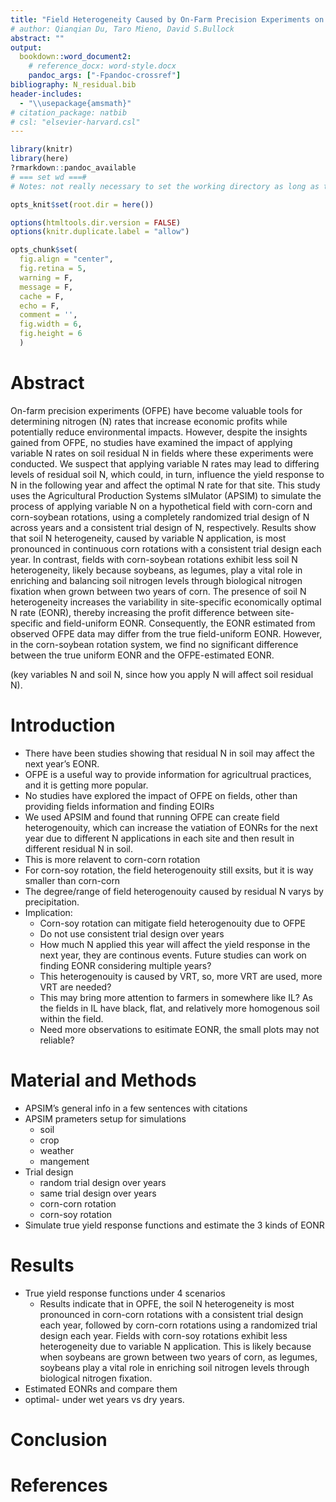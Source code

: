 ```yaml
---
title: "Field Heterogeneity Caused by On-Farm Precision Experiments on Nitrogen Residuals and Economic Outcome Analysis"
# author: Qianqian Du, Taro Mieno, David S.Bullock
abstract: ""
output:
  bookdown::word_document2:
    # reference_docx: word-style.docx
    pandoc_args: ["-Fpandoc-crossref"]
bibliography: N_residual.bib
header-includes:
  - "\\usepackage{amsmath}"
# citation_package: natbib
# csl: "elsevier-harvard.csl"
---
```


```r
library(knitr)
library(here)
?rmarkdown::pandoc_available
# === set wd ===#
# Notes: not really necessary to set the working directory as long as this Rmd file is part of an R project and the evaluation directory is set to "Project".

opts_knit$set(root.dir = here())

options(htmltools.dir.version = FALSE)
options(knitr.duplicate.label = "allow")

opts_chunk$set(
  fig.align = "center", 
  fig.retina = 5,
  warning = F, 
  message = F,
  cache = F,
  echo = F,
  comment = '', 
  fig.width = 6, 
  fig.height = 6
  )

```


# Abstract 

On-farm precision experiments (OFPE) have become valuable tools for determining nitrogen (N) rates that increase economic profits while potentially reduce environmental impacts. However, despite the insights gained from OFPE, no studies have examined the impact of applying variable N rates on soil residual N in fields where these experiments were conducted. We suspect that applying variable N rates may lead to differing levels of residual soil N, which could, in turn, influence the yield response to N in the following year and affect the optimal N rate for that site. This study uses the Agricultural Production Systems sIMulator (APSIM) to simulate the process of applying variable N on a hypothetical field with corn-corn and corn-soybean rotations, using a completely randomized trial design of N across years and a consistent trial design of N, respectively. Results show that soil N heterogeneity, caused by variable N application, is most pronounced in continuous corn rotations with a consistent trial design each year. In contrast, fields with corn-soybean rotations exhibit less soil N heterogeneity, likely because soybeans, as legumes, play a vital role in enriching and balancing soil nitrogen levels through biological nitrogen fixation when grown between two years of corn. The presence of soil N heterogeneity increases the variability in site-specific economically optimal N rate (EONR), thereby increasing the profit difference between site-specific and field-uniform EONR. Consequently, the EONR estimated from observed OFPE data may differ from the true field-uniform EONR. However, in the corn-soybean rotation system, we find no significant difference between the true uniform EONR and the OFPE-estimated EONR.

(key variables N and soil N, since how you apply N will affect soil residual N). 






# Introduction

 + There have been studies showing that residual N in soil may affect the next year's EONR.
 + OFPE is a useful way to provide information for agricultrual practices, and it is getting more popular.
 + No studies have explored the impact of OFPE on fields, other than providing fields information and finding EOIRs
 + We used APSIM and found that running OFPE can create field heterogenouity, which can increase the vatiation of EONRs for the next year due to different N applications in each site and then result in different residual N in soil. 
  + This is more relavent to corn-corn rotation
  + For corn-soy rotation, the field heterogenouity still exsits, but it is way smaller than corn-corn
  + The degree/range of field heterogenouity caused by residual N varys by precipitation.
+ Implication: 
  + Corn-soy rotation can mitigate field heterogenouity due to OFPE
  + Do not use consistent trial design over years
  + How much N applied this year will affect the yield response in the next year, they are continous events. Future studies can work on finding EONR considering multiple years? 
  + This heterogenouity is caused by VRT, so, more VRT are used, more VRT are needed? 
  + This may bring more attention to farmers in somewhere like IL? As the fields in IL have black, flat, and relatively more homogenous soil within the field. 
  + Need more observations to esitimate EONR, the small plots may not reliable? 



# Material and Methods

+ APSIM's general info in a few sentences with citations
+ APSIM prameters setup for simulations
  + soil
  + crop
  + weather
  + mangement
+ Trial design 
  + random trial design over years
  + same trial design over years
  + corn-corn rotation 
  + corn-soy rotation
+ Simulate true yield response functions and estimate the 3 kinds of EONR


# Results

+ True yield response functions under 4 scenarios
  + Results indicate that in OPFE, the soil N heterogeneity is most pronounced in corn-corn rotations with a consistent trial design each year, followed by corn-corn rotations using a randomized trial design each year. Fields with corn-soy rotations exhibit less heterogeneity due to variable N application.  This is likely because when soybeans are grown between two years of corn, as legumes, soybeans play a vital role in enriching soil nitrogen levels through biological nitrogen fixation.
+ Estimated EONRs and compare them
+ optimal- under wet years vs dry years.


# Conclusion 






# References {-}

<div id="refs"></div>

















